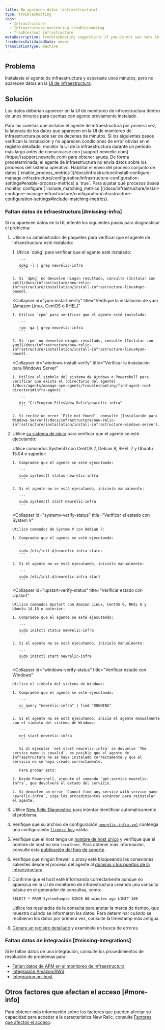 ```yaml
---
title: No aparecen datos (infraestructura)
type: troubleshooting
tags:
  - Infrastructure
  - Infrastructure monitoring troubleshooting
  - Troubleshoot infrastructure
metaDescription: Troubleshooting suggestions if you do not see data in the New Relic infrastructure UI.
freshnessValidatedDate: never
translationType: machine
---
```


## Problema

Instalaste el agente de infraestructura y esperaste unos minutos, pero no aparecen datos en la [UI de infraestructura](/docs/infrastructure/infrastructure-ui-pages/infra-ui-overview).

## Solución

Los datos deberían aparecer en la UI de monitoreo de infraestructura dentro de unos minutos para cuentas con agente previamente instalado.

<Callout variant="important">
  Para las cuentas que instalan el agente de infraestructura por primera vez, la latencia de los datos que aparecen en la UI de monitoreo de infraestructura puede ser de decenas de minutos. Si los siguientes pasos verifican la instalación y no aparecen condiciones de error obvias en el registro detallado, monitor la UI de la infraestructura durante un período más largo antes de comunicarse con [support.newrelic.com](https://support.newrelic.com) para obtener ayuda.
</Callout>

<Callout variant="important">
  De forma predeterminada, el agente de infraestructura no envía datos sobre los procesos del sistema operativo. Habilitar el envío del proceso conjunto de datos [`enable_process_metrics`](/docs/infrastructure/install-configure-manage-infrastructure/configuration/infrastructure-configuration-settings#enable-process-metrics) a `true`. Para ajustar qué procesos desea monitor, configure [`include_matching_metrics`](/docs/infrastructure/install-configure-manage-infrastructure/configuration/infrastructure-configuration-settings#include-matching-metrics).
</Callout>

### Faltan datos de infraestructura [#missing-infra]

Si no aparecen datos en la UI, intente los siguientes pasos para diagnosticar el problema:

1. Utilice su administrador de paquetes para verificar que el agente de infraestructura esté instalado:

   <CollapserGroup>
     <Collapser
       id="apt-install-verify"
       title="Verificar la instalación de apt (Debian o Ubuntu)"
     >
       1. Utilice `dpkg` para verificar que el agente esté instalado:

          ```
          dpkg -l | grep newrelic-infra
          ```

       2. Si `dpkg` no devuelve ningún resultado, consulte [Instalar con apt](/docs/infrastructure/new-relic-infrastructure/installation/install-infrastructure-linux#apt-based).
     </Collapser>

     <Collapser
       id="yum-install-verify"
       title="Verifique la instalación de yum (Amazon Linux, CentOS o RHEL)"
     >
       1. Utilice `rpm` para verificar que el agente esté instalado:

          ```
          rpm -qa | grep newrelic-infra
          ```

       2. Si `rpm` no devuelve ningún resultado, consulte [Instalar con yum](/docs/infrastructure/new-relic-infrastructure/installation/install-infrastructure-linux#yum-based).
     </Collapser>

     <Collapser
       id="windows-install-verify"
       title="Verificar la instalación para Windows Server"
     >
       1. Utilice el símbolo del sistema de Windows o Powershell para verificar que exista el [directorio del agente](/docs/agents/manage-apm-agents/troubleshooting/find-agent-root-directory#infra-agent) :

          ```
          dir "C:\Program Files\New Relic\newrelic-infra"
          ```

       2. Si recibe un error `File not found`, consulte [Instalación para Windows Server](/docs/infrastructure/new-relic-infrastructure/installation/install-infrastructure-windows-server).
     </Collapser>
   </CollapserGroup>

2. Utilice [su sistema de inicio](/docs/infrastructure/new-relic-infrastructure/configuration/start-stop-restart-check-infrastructure-agent-status#init-system) para verificar que el agente se esté ejecutando:

   <CollapserGroup>
     <Collapser
       id="systemd-verify-status"
       title="Verificar estado con SystemD"
     >
       Utilice comandos SystemD con CentOS 7, Debian 8, RHEL 7 y Ubuntu 15.04 o superior:

       1. Compruebe que el agente se esté ejecutando:

          ```
          sudo systemctl status newrelic-infra
          ```

       2. Si el agente no se está ejecutando, inícielo manualmente:

          ```
          sudo systemctl start newrelic-infra
          ```
     </Collapser>

     <Collapser
       id="systemv-verify-status"
       title="Verificar el estado con System V"
     >
       Utilice comandos de System V con Debian 7:

       1. Compruebe que el agente se esté ejecutando:

          ```
          sudo /etc/init.d/newrelic-infra status
          ```

       2. Si el agente no se está ejecutando, inícielo manualmente:

          ```
          sudo /etc/init.d/newrelic-infra start
          ```
     </Collapser>

     <Collapser
       id="upstart-verify-status"
       title="Verificar estado con Upstart"
     >
       Utilice comandos Upstart con Amazon Linux, CentOS 6, RHEL 6 y Ubuntu 14.10 o anterior:

       1. Compruebe que el agente se esté ejecutando:

          ```
          sudo initctl status newrelic-infra
          ```

       2. Si el agente no se está ejecutando, inícielo manualmente:

          ```
          sudo initctl start newrelic-infra
          ```
     </Collapser>

     <Collapser
       id="windows-verify-status"
       title="Verificar estado con Windows"
     >
       Utilice el símbolo del sistema de Windows:

       1. Compruebe que el agente se esté ejecutando:

          ```
          sc query "newrelic-infra" | find "RUNNING"
          ```

       2. Si el agente no se está ejecutando, inicie el agente manualmente con el símbolo del sistema de Windows:

          ```
          net start newrelic-infra
          ```

          Si al ejecutar `net start newrelic-infra` se devuelve `The service name is invalid`, es posible que el agente de infraestructura no se haya instalado correctamente y que el servicio no se haya creado correctamente.

          Para probar esto:

       3. Desde Powershell, ejecute el comando `get-service newrelic-infra`, que devolverá el estado del servicio.

       4. Si devuelve un error `Cannot find any service with service name newrelic-infra`, siga los procedimientos estándar para reinstalar el agente.
     </Collapser>
   </CollapserGroup>

3. Utilice [New Relic Diagnostics](/docs/agents/manage-apm-agents/troubleshooting/new-relic-diagnostics) para intentar identificar automáticamente el problema.

4. Verifique que su archivo de configuración [`newrelic-infra.yml`](/docs/infrastructure/new-relic-infrastructure/configuration/configure-infrastructure-agent#config-file) contenga una configuración [`license_key`](/docs/infrastructure/new-relic-infrastructure/configuration/configure-infrastructure-agent#conf-license_key) válida.

5. Verifique que el host tenga un [nombre de host único](/docs/infrastructure/new-relic-infrastructure/getting-started/compatibility-requirements-new-relic-infrastructure#hostname) y verifique que el nombre de host no sea `localhost`. Para obtener más información, consulte esta [publicación del foro de soporte](https://discuss.newrelic.com/t/relic-solution-a-common-reason-for-a-host-failing-to-show-up-in-the-infrastructure-dashboard/53031).

6. Verifique que ningún firewall o proxy esté bloqueando las conexiones salientes desde el proceso del agente al [dominio y los puertos de la infraestructura](/docs/apm/new-relic-apm/getting-started/networks#infrastructure).

7. Confirme que el host esté informando correctamente aunque no aparezca en la UI de monitoreo de infraestructura creando una consulta básica en el generador de consultas, como:

   ```
   SELECT * FROM SystemSample SINCE 60 minutes ago LIMIT 100
   ```

   Utilice los resultados de la consulta para anotar la marca de tiempo, que muestra cuándo se informaron los datos. Para determinar cuándo se recibieron los datos por primera vez, consulte la timestamp más antigua.

8. [Genere un registro detallado](/docs/infrastructure/new-relic-infrastructure/troubleshooting/generating-logs-troubleshooting-infrastructure) y examínelo en busca de errores.

### Faltan datos de integración [#missing-integrations]

Si le faltan datos de una integración, consulte los procedimientos de resolución de problemas para:

* [Faltan datos de APM en el monitoreo de infraestructura](/docs/infrastructure/new-relic-infrastructure/troubleshooting/apm-data-missing-infrastructure)
* [Integración Amazon/AWS](/docs/infrastructure/amazon-integrations/troubleshooting/no-data-appears-amazonaws-integrations)
* [Integracion on-host](/docs/infrastructure/on-host-integrations/troubleshooting/not-seeing-host-integration-data)

## Otros factores que afectan el acceso [#more-info]

Para obtener más información sobre los factores que pueden afectar su capacidad para acceder a la característica New Relic, consulte [Factores que afectan el acceso](/docs/accounts/accounts-billing/general-account-settings/factors-affecting-access-features-data).